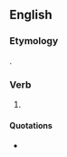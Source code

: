 ==English==

===Etymology===
{{suffix|en|fight|est}}.

===Verb===
{{head|en|verb form}}

# {{en-archaic second-person singular of|fight|lang=en}}

====Quotations====
* {{seeCites|en}}